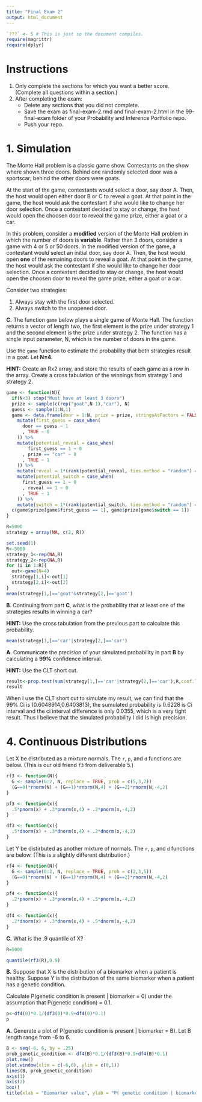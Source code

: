 ```yaml
---
title: "Final Exam 2"
output: html_document
---
```


```r
`???` <- 5 # This is just so the document compiles.
require(magrittr)
require(dplyr)
```

# Instructions

1. Only complete the sections for which you want a better score.  (Complete all questions within a section.)
2. After completing the exam:
   + Delete any sections that you did not complete.
   + Save the exam as final-exam-2.rmd and final-exam-2.html in the 99-final-exam folder of your Probability and Inference Portfolio repo.
   + Push your repo.

# 1. Simulation

The Monte Hall problem is a classic game show.  Contestants on the show where shown three doors.  Behind one randomly selected door was a sportscar; behind the other doors were goats.

At the start of the game, contestants would select a door, say door A.  Then, the host would open either door B or C to reveal a goat.  At that point in the game, the host would ask the contestant if she would like to change her door selection.  Once a contestant decided to stay or change, the host would open the choosen door to reveal the game prize, either a goat or a car.

In this problem, consider a **modified** version of the Monte Hall problem in which the number of doors is **variable**.  Rather than 3 doors, consider a game with 4 or 5 or 50 doors.  In the modified version of the game, a contestant would select an initial door, say door A.  Then, the host would open **one** of the remaining doors to reveal a goat.  At that point in the game, the host would ask the contestant if she would like to change her door selection.  Once a contestant decided to stay or change, the host would open the choosen door to reveal the game prize, either a goat or a car.

Consider two strategies:
  
  1. Always stay with the first door selected.
  2. Always switch to the unopened door.

**C.** The function `game` below plays a single game of Monte Hall.  The function returns a vector of length two, the first element is the prize under strategy 1 and the second element is the prize under strategy 2.  The function has a single input parameter, N, which is the number of doors in the game.

Use the `game` function to estimate the probability that both strategies result in a goat. Let **N=4**.

**HINT:** Create an Rx2 array, and store the results of each game as a row in the array.  Create a cross tabulation of the winnings from strategy 1 and strategy 2.

```r
game <- function(N){
  if(N<3) stop("Must have at least 3 doors")
  prize <- sample(c(rep("goat",N-1),"car"), N)
  guess <- sample(1:N,1)
  game <- data.frame(door = 1:N, prize = prize, stringsAsFactors = FALSE) %>% 
    mutate(first_guess = case_when(
      door == guess ~ 1
      , TRUE ~ 0
    )) %>% 
    mutate(potential_reveal = case_when(
        first_guess == 1 ~ 0
      , prize == "car" ~ 0
      , TRUE ~ 1
    )) %>% 
    mutate(reveal = 1*(rank(potential_reveal, ties.method = "random") == 3)) %>% 
    mutate(potential_switch = case_when(
      first_guess == 1 ~ 0
      , reveal == 1 ~ 0
      , TRUE ~ 1
    )) %>% 
    mutate(switch = 1*(rank(potential_switch, ties.method = "random") == 3))
  c(game$prize[game$first_guess == 1], game$prize[game$switch == 1])
}
```


```r
R=5000
strategy = array(NA, c(2, R))

set.seed(1)
R<-5000
strategy_1<-rep(NA,R)
strategy_2<-rep(NA,R)
for (i in 1:R){
  out<-game(N=4)
  strategy[1,i]<-out[1]
  strategy[2,i]<-out[2]
}
mean(strategy[1,]=='goat'&strategy[2,]=='goat')
```



**B**. Continuing from part **C**, what is the probability that at least one of the strategies results in winning a car?

**HINT:** Use the cross tabulation from the previous part to calculate this probability.

```r
mean(strategy[1,]=='car'|strategy[2,]=='car')
```


**A**. Communicate the precision of your simulated probability in part **B** by calculating a **99\%** confidence interval.

**HINT:** Use the CLT short cut.

```r
result<-prop.test(sum(strategy[1,]=='car'|strategy[2,]=='car'),R,conf.level = .99)
result
```
When I use the CLT short cut to simulate my result, we can find that the 99% Ci is (0.6048914,0.6403813), the sumulated probability is 0.6228 is Ci interval and the ci interval difference is only 0.0355, which is a very tight result. Thus I believe that the simulated probability I did is high precision.







# 4. Continuous Distributions

Let X be distributed as a mixture normals.  The `r`, `p`, and `d` functions are below.  (This is our old friend `f3` from deliverable 5.)

```r
rf3 <- function(N){
  G <- sample(0:2, N, replace = TRUE, prob = c(5,3,2))
  (G==0)*rnorm(N) + (G==1)*rnorm(N,4) + (G==2)*rnorm(N,-4,2)
}

pf3 <- function(x){
  .5*pnorm(x) + .3*pnorm(x,4) + .2*pnorm(x,-4,2)
}

df3 <- function(x){
  .5*dnorm(x) + .3*dnorm(x,4) + .2*dnorm(x,-4,2)
}
```

Let Y be distirbuted as another mixture of normals.  The `r`, `p`, and `d` functions are below.  (This is a slightly different distribution.)

```r
rf4 <- function(N){
  G <- sample(0:2, N, replace = TRUE, prob = c(2,3,5))
  (G==0)*rnorm(N) + (G==1)*rnorm(N,4) + (G==2)*rnorm(N,-4,2)
}

pf4 <- function(x){
  .2*pnorm(x) + .3*pnorm(x,4) + .5*pnorm(x,-4,2)
}

df4 <- function(x){
  .2*dnorm(x) + .3*dnorm(x,4) + .5*dnorm(x,-4,2)
}
```

**C.** What is the .9 quantile of X?

```r
R=5000

quantile(rf3(R),0.9)

```

**B.** Suppose that X is the distribution of a biomarker when a patient is healthy.  Suppose Y is the distribution of the same biomarker when a patient has a genetic condition.  

Calculate P(genetic condition is present | biomarker = 0) under the assumption that P(genetic condition) = 0.1.

```r

p<-df4(0)*0.1/(df3(0)*0.9+df4(0)*0.1)
p
```


**A.**  Generate a plot of P(genetic condition is present | biomarker = B).  Let B length range from -6 to 6.


```r
B <- seq(-6, 6, by = .25)
prob_genetic_condition <- df4(B)*0.1/(df3(B)*0.9+df4(B)*0.1)
plot.new()
plot.window(xlim = c(-6,6), ylim = c(0,1))
lines(B, prob_genetic_condition)
axis(1)
axis(2)
box()
title(xlab = "Biomarker value", ylab = "P( genetic condition | biomarker )")
```




